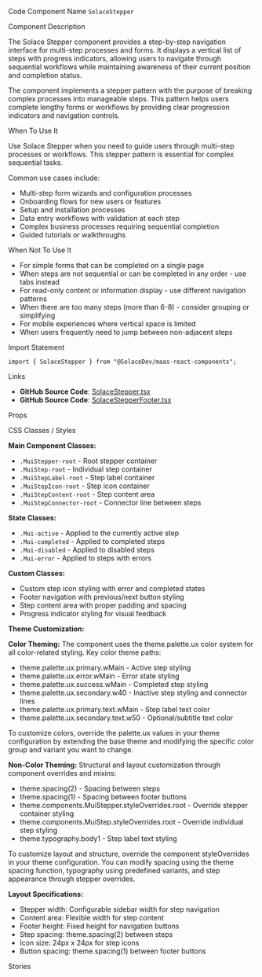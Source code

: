 
<Meta of={SolaceStepperStories} />

<Title>Solace Stepper</Title>

<Description of={SolaceStepperStories} />

<Subtitle>Code Component Name</Subtitle>
`SolaceStepper`

<Subtitle>Component Description</Subtitle>

The Solace Stepper component provides a step-by-step navigation interface for multi-step processes and forms. It displays a vertical list of steps with progress indicators, allowing users to navigate through sequential workflows while maintaining awareness of their current position and completion status.

The component implements a stepper pattern with the purpose of breaking complex processes into manageable steps. This pattern helps users complete lengthy forms or workflows by providing clear progression indicators and navigation controls.

<Subtitle>When To Use It</Subtitle>

Use Solace Stepper when you need to guide users through multi-step processes or workflows. This stepper pattern is essential for complex sequential tasks.

Common use cases include:

- Multi-step form wizards and configuration processes
- Onboarding flows for new users or features
- Setup and installation processes
- Data entry workflows with validation at each step
- Complex business processes requiring sequential completion
- Guided tutorials or walkthroughs

<Subtitle>When Not To Use It</Subtitle>

- For simple forms that can be completed on a single page
- When steps are not sequential or can be completed in any order - use tabs instead
- For read-only content or information display - use different navigation patterns
- When there are too many steps (more than 6-8) - consider grouping or simplifying
- For mobile experiences where vertical space is limited
- When users frequently need to jump between non-adjacent steps

<Subtitle>Import Statement</Subtitle>

```tsx
import { SolaceStepper } from "@SolaceDev/maas-react-components";
```

<Subtitle>Links</Subtitle>

- **GitHub Source Code**: [SolaceStepper.tsx](https://github.com/SolaceDev/maas-react-components/blob/main/src/components/form/SolaceStepper/SolaceStepper.tsx)
- **GitHub Source Code**: [SolaceStepperFooter.tsx](https://github.com/SolaceDev/maas-react-components/blob/main/src/components/form/SolaceStepper/SolaceStepperFooter.tsx)

<Subtitle>Props</Subtitle>

<ArgTypes of={SolaceStepperStories} />

<Subtitle>CSS Classes / Styles</Subtitle>

**Main Component Classes:**

- `.MuiStepper-root` - Root stepper container
- `.MuiStep-root` - Individual step container
- `.MuiStepLabel-root` - Step label container
- `.MuiStepIcon-root` - Step icon container
- `.MuiStepContent-root` - Step content area
- `.MuiStepConnector-root` - Connector line between steps

**State Classes:**

- `.Mui-active` - Applied to the currently active step
- `.Mui-completed` - Applied to completed steps
- `.Mui-disabled` - Applied to disabled steps
- `.Mui-error` - Applied to steps with errors

**Custom Classes:**

- Custom step icon styling with error and completed states
- Footer navigation with previous/next button styling
- Step content area with proper padding and spacing
- Progress indicator styling for visual feedback

**Theme Customization:**

**Color Theming:**
The component uses the theme.palette.ux color system for all color-related styling. Key color theme paths:

- theme.palette.ux.primary.wMain - Active step styling
- theme.palette.ux.error.wMain - Error state styling
- theme.palette.ux.success.wMain - Completed step styling
- theme.palette.ux.secondary.w40 - Inactive step styling and connector lines
- theme.palette.ux.primary.text.wMain - Step label text color
- theme.palette.ux.secondary.text.w50 - Optional/subtitle text color

To customize colors, override the palette.ux values in your theme configuration by extending the base theme and modifying the specific color group and variant you want to change.

**Non-Color Theming:**
Structural and layout customization through component overrides and mixins:

- theme.spacing(2) - Spacing between steps
- theme.spacing(1) - Spacing between footer buttons
- theme.components.MuiStepper.styleOverrides.root - Override stepper container styling
- theme.components.MuiStep.styleOverrides.root - Override individual step styling
- theme.typography.body1 - Step label text styling

To customize layout and structure, override the component styleOverrides in your theme configuration. You can modify spacing using the theme spacing function, typography using predefined variants, and step appearance through stepper overrides.

**Layout Specifications:**

- Stepper width: Configurable sidebar width for step navigation
- Content area: Flexible width for step content
- Footer height: Fixed height for navigation buttons
- Step spacing: theme.spacing(2) between steps
- Icon size: 24px x 24px for step icons
- Button spacing: theme.spacing(1) between footer buttons

<Subtitle>Stories</Subtitle>

<CustomStories />
